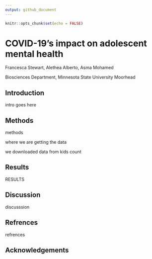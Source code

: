 ```yaml
---
output: github_document
---
```


```r
knitr::opts_chunk$set(echo = FALSE)
```

# COVID-19's impact on adolescent mental health

Francesca Stewart, Alethea Alberto, Asma Mohamed

Biosciences Department, Minnesota State University Moorhead

## Introduction

intro goes here

## Methods

methods

where we are getting the data

we downloaded data from kids count

## Results

RESULTS

## Discussion

discusssion

## Refrences

refrences

## Acknowledgements
